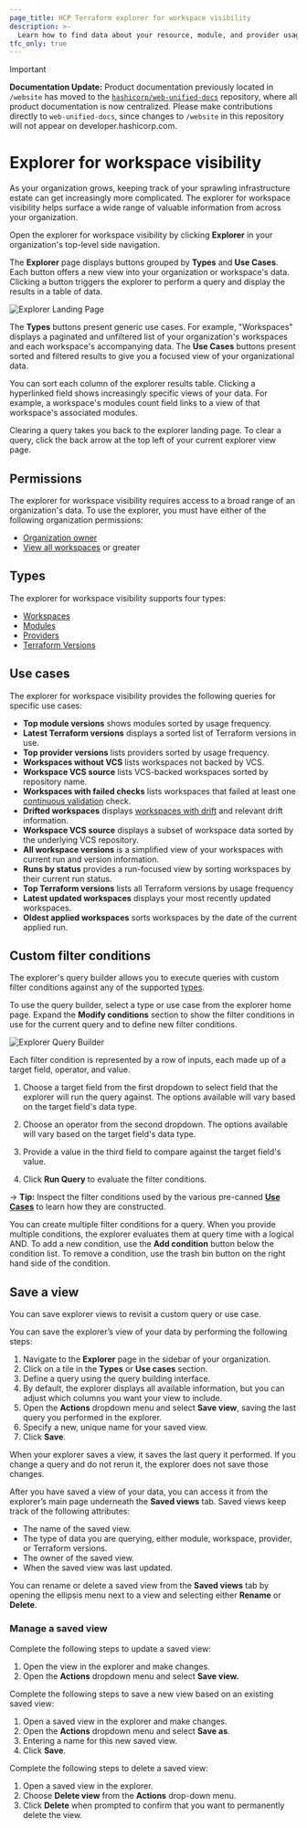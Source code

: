 ```yaml
---
page_title: HCP Terraform explorer for workspace visibility
description: >-
  Learn how to find data about your resource, module, and provider usage across workspaces and projects in HCP Terraform with the explorer for workspace visibility.
tfc_only: true
---
```


> [!IMPORTANT]  
> **Documentation Update:** Product documentation previously located in `/website` has moved to the [`hashicorp/web-unified-docs`](https://github.com/hashicorp/web-unified-docs) repository, where all product documentation is now centralized. Please make contributions directly to `web-unified-docs`, since changes to `/website` in this repository will not appear on developer.hashicorp.com.

# Explorer for workspace visibility

As your organization grows, keeping track of your sprawling infrastructure estate can get increasingly more complicated. The explorer for workspace visibility helps surface a wide range of valuable information from across your organization.

Open the explorer for workspace visibility by clicking **Explorer** in your organization's top-level side navigation.

The **Explorer** page displays buttons grouped by **Types** and **Use Cases**. Each button offers a new view into your organization or workspace's data. Clicking a button triggers the explorer to perform a query and display the results in a table of data. 

![Explorer Landing Page](/img/docs/terraform-cloud-explorer-landing-page.png)

The **Types** buttons present generic use cases. For example, "Workspaces" displays a paginated and unfiltered list of your organization's workspaces and each workspace's accompanying data. The **Use Cases** buttons present sorted and filtered results to give you a focused view of your organizational data.

You can sort each column of the explorer results table. Clicking a hyperlinked field shows increasingly specific views of your data. For example, a workspace's modules count field links to a view of that workspace's associated modules. 

Clearing a query takes you back to the explorer landing page. To clear a query, click the back arrow at the top left of your current explorer view page.

## Permissions

The explorer for workspace visibility requires access to a broad range of an organization's data. To use the explorer, you must have either of the following organization permissions:
- [Organization owner](/terraform/cloud-docs/users-teams-organizations/permissions#organization-owners)
- [View all workspaces](/terraform/cloud-docs/users-teams-organizations/permissions#view-all-workspaces) or greater

## Types

The explorer for workspace visibility supports four types:

- [Workspaces](/terraform/cloud-docs/workspaces)
- [Modules](/terraform/language/modules)
- [Providers](/terraform/language/providers)
- [Terraform Versions](/terraform/language/upgrade-guides#upgrading-to-terraform-v1-4)

## Use cases

The explorer for workspace visibility provides the following queries for specific use cases:

- **Top module versions** shows modules sorted by usage frequency.
- **Latest Terraform versions** displays a sorted list of Terraform versions in use.
- **Top provider versions** lists providers sorted by usage frequency.
- **Workspaces without VCS** lists workspaces not backed by VCS.
- **Workspace VCS source** lists VCS-backed workspaces sorted by repository name.
- **Workspaces with failed checks** lists workspaces that failed at least one [continuous validation](/terraform/enterprise/workspaces/health#continuous-validation) check.
- **Drifted workspaces** displays [workspaces with drift](/terraform/enterprise/workspaces/health#drift-detection) and relevant drift information.
- **Workspace VCS source** displays a subset of workspace data sorted by the underlying VCS repository.
- **All workspace versions** is a simplified view of your workspaces with current run and version information.
- **Runs by status** provides a run-focused view by sorting workspaces by their current run status.
- **Top Terraform versions** lists all Terraform versions by usage frequency
- **Latest updated workspaces** displays your most recently updated workspaces.
- **Oldest applied workspaces** sorts workspaces by the date of the current applied run.

## Custom filter conditions

The explorer's query builder allows you to execute queries with custom filter conditions against any of the supported [types](#types).

To use the query builder, select a type or use case from the explorer home page. Expand the **Modify conditions** section to show the filter conditions in use for the current query and to define new filter conditions.

![Explorer Query Builder](/img/docs/query-builder.png)

Each filter condition is represented by a row of inputs, each made up of a target field, operator, and value.

1. Choose a target field from the first dropdown to select field that the explorer will run the query against. The options available will vary based on the target field's data type.

1. Choose an operator from the second dropdown. The options available will vary based on the target field's data type.

1. Provide a value in the third field to compare against the target field's value.

1. Click **Run Query** to evaluate the filter conditions.

-> **Tip:** Inspect the filter conditions used by the various pre-canned [**Use Cases**](#use-cases) to learn how they are constructed.

You can create multiple filter conditions for a query. When you provide multiple conditions, the explorer evaluates them at query time with a logical AND. To add a new condition, use the **Add condition** button below the condition list. To remove a condition, use the trash bin button on the right hand side of the condition.

## Save a view

You can save explorer views to revisit a custom query or use case.

You can save the explorer’s view of your data by performing the following steps:

1. Navigate to the **Explorer** page in the sidebar of your organization.  
1. Click on a tile in the **Types** or **Use cases** section.
1. Define a query using the query building interface.   
1. By default, the explorer displays all available information, but you can adjust which columns you want your view to include.  
1. Open the **Actions** dropdown menu and select **Save view**, saving the last query you performed in the explorer.  
1. Specify a new, unique name for your saved view.   
1. Click **Save**.

When your explorer saves a view, it saves the last query it performed. If you change a query and do not rerun it, the explorer does not save those changes.

After you have saved a view of your data, you can access it from the explorer’s main page underneath the **Saved views** tab. Saved views keep track of the following attributes:

* The name of the saved view. 
* The type of data you are querying, either module, workspace, provider, or Terraform versions.
* The owner of the saved view.  
* When the saved view was last updated.

You can rename or delete a saved view from the **Saved views** tab by opening the ellipsis menu next to a view and selecting either **Rename** or **Delete**.

### Manage a saved view

Complete the following steps to update a saved view:

1. Open the view in the explorer and make changes.  
1. Open the **Actions** dropdown menu and select **Save view.**

Complete the following steps to save a new view based on an existing saved view:

1. Open a saved view in the explorer and make changes.  
1. Open the **Actions** dropdown menu and select **Save as**.  
1. Entering a name for this new saved view.  
1. Click **Save**.

Complete the following steps to delete a saved view:

1. Open a saved view in the explorer.
1. Choose  **Delete view** from the **Actions** drop-down menu.
1. Click **Delete** when prompted to confirm that you want to permanently delete the view.
